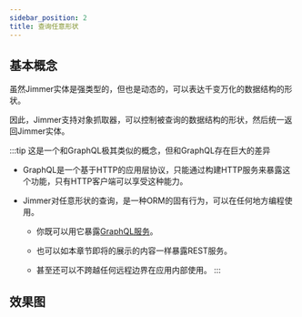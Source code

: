 ```yaml
---
sidebar_position: 2 
title: 查询任意形状
---
```



## 基本概念

虽然Jimmer实体是强类型的，但也是动态的，可以表达千变万化的数据结构的形状。

因此，Jimmer支持对象抓取器，可以控制被查询的数据结构的形状，然后统一返回Jimmer实体。

:::tip
这是一个和GraphQL极其类似的概念，但和GraphQL存在巨大的差异

-   GraphQL是一个基于HTTP的应用层协议，只能通过构建HTTP服务来暴露这个功能，只有HTTP客户端可以享受这种能力。

-   Jimmer对任意形状的查询，是一种ORM的固有行为，可以在任何地方编程使用。
    
    -   你既可以用它暴露[GraphQL服务](../../graphql)。
    
    -   也可以如本章节即将的展示的内容一样暴露REST服务。
    
    -   甚至还可以不跨越任何远程边界在应用内部使用。
:::

## 效果图

<ObjectFetcherPanel/>